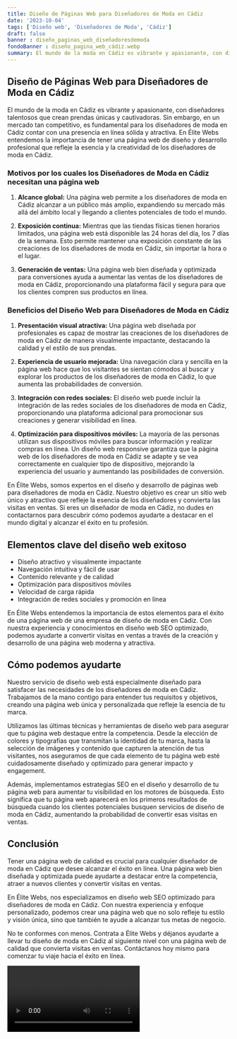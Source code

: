 ```yaml
---
title: Diseño de Páginas Web para Diseñadores de Moda en Cádiz
date: '2023-10-04'
tags: ['Diseño web', 'Diseñadores de Moda', 'Cádiz']
draft: false
banner : diseño_paginas_web_diseñadoresdemoda
fondoBanner : diseño_pagina_web_cádiz.webp
summary: El mundo de la moda en Cádiz es vibrante y apasionante, con diseñadores talentosos que crean prendas únicas y cautivadoras. Sin embargo, en un mercado tan competitivo, es fundamental para los diseñadores de moda en Cádiz contar con una presencia en línea sólida y atractiva. En Élite Webs entendemos la importancia de tener una página web de diseño y desarrollo profesional que refleje la esencia y la creatividad de los diseñadores de moda en Cádiz.
---
```


## **Diseño de Páginas Web para Diseñadores de Moda en Cádiz**

El mundo de la moda en Cádiz es vibrante y apasionante, con diseñadores talentosos que crean prendas únicas y cautivadoras. Sin embargo, en un mercado tan competitivo, es fundamental para los diseñadores de moda en Cádiz contar con una presencia en línea sólida y atractiva. En Élite Webs entendemos la importancia de tener una página web de diseño y desarrollo profesional que refleje la esencia y la creatividad de los diseñadores de moda en Cádiz.

### **Motivos por los cuales los Diseñadores de Moda en Cádiz necesitan una página web**

1. **Alcance global:** Una página web permite a los diseñadores de moda en Cádiz alcanzar a un público más amplio, expandiendo su mercado más allá del ámbito local y llegando a clientes potenciales de todo el mundo.

2. **Exposición continua:** Mientras que las tiendas físicas tienen horarios limitados, una página web está disponible las 24 horas del día, los 7 días de la semana. Esto permite mantener una exposición constante de las creaciones de los diseñadores de moda en Cádiz, sin importar la hora o el lugar.

3. **Generación de ventas:** Una página web bien diseñada y optimizada para conversiones ayuda a aumentar las ventas de los diseñadores de moda en Cádiz, proporcionando una plataforma fácil y segura para que los clientes compren sus productos en línea.

### **Beneficios del Diseño Web para Diseñadores de Moda en Cádiz**

1. **Presentación visual atractiva:** Una página web diseñada por profesionales es capaz de mostrar las creaciones de los diseñadores de moda en Cádiz de manera visualmente impactante, destacando la calidad y el estilo de sus prendas.

2. **Experiencia de usuario mejorada:** Una navegación clara y sencilla en la página web hace que los visitantes se sientan cómodos al buscar y explorar los productos de los diseñadores de moda en Cádiz, lo que aumenta las probabilidades de conversión.

3. **Integración con redes sociales:** El diseño web puede incluir la integración de las redes sociales de los diseñadores de moda en Cádiz, proporcionando una plataforma adicional para promocionar sus creaciones y generar visibilidad en línea.

4. **Optimización para dispositivos móviles:** La mayoría de las personas utilizan sus dispositivos móviles para buscar información y realizar compras en línea. Un diseño web responsive garantiza que la página web de los diseñadores de moda en Cádiz se adapte y se vea correctamente en cualquier tipo de dispositivo, mejorando la experiencia del usuario y aumentando las posibilidades de conversión.

En Élite Webs, somos expertos en el diseño y desarrollo de páginas web para diseñadores de moda en Cádiz. Nuestro objetivo es crear un sitio web único y atractivo que refleje la esencia de los diseñadores y convierta las visitas en ventas. Si eres un diseñador de moda en Cádiz, no dudes en contactarnos para descubrir cómo podemos ayudarte a destacar en el mundo digital y alcanzar el éxito en tu profesión.

<GifSeo />

<Cta />

## Elementos clave del diseño web exitoso

- Diseño atractivo y visualmente impactante
- Navegación intuitiva y fácil de usar
- Contenido relevante y de calidad
- Optimización para dispositivos móviles
- Velocidad de carga rápida
- Integración de redes sociales y promoción en línea

En Élite Webs entendemos la importancia de estos elementos para el éxito de una página web de una empresa de diseño de moda en Cádiz. Con nuestra experiencia y conocimientos en diseño web SEO optimizado, podemos ayudarte a convertir visitas en ventas a través de la creación y desarrollo de una página web moderna y atractiva.

## Cómo podemos ayudarte

Nuestro servicio de diseño web está especialmente diseñado para satisfacer las necesidades de los diseñadores de moda en Cádiz. Trabajamos de la mano contigo para entender tus requisitos y objetivos, creando una página web única y personalizada que refleje la esencia de tu marca.

Utilizamos las últimas técnicas y herramientas de diseño web para asegurar que tu página web destaque entre la competencia. Desde la elección de colores y tipografías que transmitan la identidad de tu marca, hasta la selección de imágenes y contenido que capturen la atención de tus visitantes, nos aseguramos de que cada elemento de tu página web esté cuidadosamente diseñado y optimizado para generar impacto y engagement.

Además, implementamos estrategias SEO en el diseño y desarrollo de tu página web para aumentar tu visibilidad en los motores de búsqueda. Esto significa que tu página web aparecerá en los primeros resultados de búsqueda cuando los clientes potenciales busquen servicios de diseño de moda en Cádiz, aumentando la probabilidad de convertir esas visitas en ventas.

## Conclusión

Tener una página web de calidad es crucial para cualquier diseñador de moda en Cádiz que desee alcanzar el éxito en línea. Una página web bien diseñada y optimizada puede ayudarte a destacar entre la competencia, atraer a nuevos clientes y convertir visitas en ventas.

En Élite Webs, nos especializamos en diseño web SEO optimizado para diseñadores de moda en Cádiz. Con nuestra experiencia y enfoque personalizado, podemos crear una página web que no solo refleje tu estilo y visión única, sino que también te ayude a alcanzar tus metas de negocio.

No te conformes con menos. Contrata a Élite Webs y déjanos ayudarte a llevar tu diseño de moda en Cádiz al siguiente nivel con una página web de calidad que convierta visitas en ventas. Contáctanos hoy mismo para comenzar tu viaje hacia el éxito en línea.

<Video />

<CtaBot job='Diseñadores de Moda' city='Cádiz'/>

<Gmaps query='Cádiz+españa+maps' />